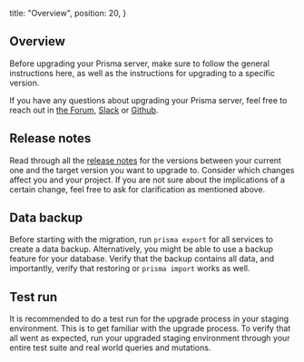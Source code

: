   title: "Overview",
  position: 20,
}

## Overview

Before upgrading your Prisma server, make sure to follow the general instructions here, as well as the instructions for upgrading to a specific version.

If you have any questions about upgrading your Prisma server, feel free to reach out in [the Forum](https://graph.cool/forum), [Slack](https://slack.graph.cool) or [Github](https://github.com/prismagraphql/prisma).

## Release notes

Read through all the [release notes](https://github.com/prismagraphql/prisma/releases) for the versions between your current one and the target version you want to upgrade to. Consider which changes affect you and your project. If you are not sure about the implications of a certain change, feel free to ask for clarification as mentioned above.

## Data backup

Before starting with the migration, run `prisma export` for all services to create a data backup. Alternatively, you might be able to use a backup feature for your database. Verify that the backup contains all data, and importantly, verify that restoring or `prisma import` works as well.

## Test run

It is recommended to do a test run for the upgrade process in your staging environment. This is to get familiar with the upgrade process. To verify that all went as expected, run your upgraded staging environment through your entire test suite and real world queries and mutations.
